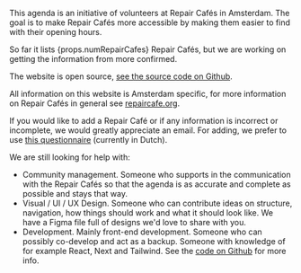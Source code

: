 This agenda is an initiative of volunteers at Repair Cafés in Amsterdam. The goal is to make Repair Cafés more accessible by making them easier to find with their opening hours.

So far it lists {props.numRepairCafes} Repair Cafés, but we are working on getting the information from more confirmed.

The website is open source, [see the source code on Github](https://github.com/Repaircafes-in-Amsterdam/Repaircafes-in-Amsterdam).

All information on this website is Amsterdam specific, for more information on Repair Cafés in general see [repaircafe.org](https://repaircafe.org).

If you would like to add a Repair Café or if any information is incorrect or incomplete, we would greatly appreciate an email. For adding, we prefer to use [this questionnaire](https://forms.gle/AQJHMQ7xQsFJ77b47) (currently in Dutch).

We are still looking for help with:

- Community management. Someone who supports in the communication with the Repair Cafés so that the agenda is as accurate and complete as possible and stays that way.
- Visual / UI / UX Design. Someone who can contribute ideas on structure, navigation, how things should work and what it should look like. We have a Figma file full of designs we'd love to share with you.
- Development. Mainly front-end development. Someone who can possibly co-develop and act as a backup. Someone with knowledge of for example React, Next and Tailwind. See the [code on Github](https://github.com/Repaircafes-in-Amsterdam/Repaircafes-in-Amsterdam) for more info.

